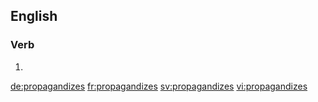 ==English==

===Verb===
{{head|en|verb form}}

# {{en-third-person singular of|propagandize}}

[[de:propagandizes]]
[[fr:propagandizes]]
[[sv:propagandizes]]
[[vi:propagandizes]]